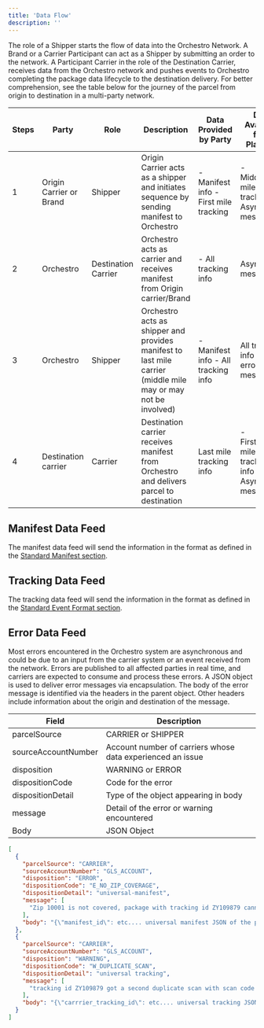 ```yaml
---
title: 'Data Flow'
description: ''
---
```

The role of a Shipper starts the flow of data into the Orchestro Network. A Brand or a Carrier Participant can act as a Shipper by submitting an order to the network. 
A Participant Carrier in the role of the Destination Carrier, receives data from the Orchestro network and pushes events to Orchestro completing the package data lifecycle to the destination delivery. 
For better comprehension, see the table below for the journey of the parcel from origin to destination in a multi-party network. 

| Steps | Party | Role | Description | Data Provided by Party | Data Available from Platform |
|---|---|---|---|---|---|
| 1 | Origin Carrier or Brand | Shipper | Origin Carrier acts as a shipper and initiates sequence by sending manifest to Orchestro | - Manifest info - First mile tracking | - Middle/last mile tracking -Async error messages | 
| 2 | Orchestro | Destination Carrier | Orchestro acts as carrier and receives manifest from Origin carrier/Brand |- All tracking info | Async error messages |
| 3 | Orchestro | Shipper| Orchestro acts as shipper and provides manifest to last mile carrier (middle mile may or may not be involved) | - Manifest info - All tracking info | All tracking info Async error messages |
| 4 | Destination carrier| Carrier | Destination carrier receives manifest from Orchestro and delivers parcel to destination | Last mile tracking info| - First/middle mile tracking info - Async error messages |


## Manifest Data Feed 
The manifest data feed will send the information in the format as defined in the [Standard Manifest section](https://documentation.mintlify.app/dev/connection/webhooks#standard-manifest-format). 

## Tracking Data Feed 
The tracking data feed will send the information in the format as defined in the [Standard Event Format section](https://documentation.mintlify.app/dev/connection/webhooks#standard-event-format). 

## Error Data Feed 
Most errors encountered in the Orchestro system are asynchronous and could be due to an input from the carrier system or an event received from the network. Errors are published to all affected parties in real time, and carriers are expected to consume and process these errors. 
A JSON object is used to deliver error messages via encapsulation. The body of the error message is identified via the headers in the parent object. Other headers include information about the origin and destination of the message.  

| Field | Description |
|---|---|
| parcelSource | CARRIER or SHIPPER | 
| sourceAccountNumber | Account number of carriers whose data experienced an issue |
| disposition | WARNING or ERROR |
| dispositionCode | Code for the error |
| dispositionDetail | Type of the object appearing in body |
| message | Detail of the error or warning encountered 
| Body | JSON Object | 

```json
[
  {
    "parcelSource": "CARRIER",
    "sourceAccountNumber": "GLS_ACCOUNT",
    "disposition": "ERROR",
    "dispositionCode": "E_NO_ZIP_COVERAGE",
    "dispositionDetail": "universal-manifest",
    "message": [
      "Zip 10001 is not covered, package with tracking id ZY109879 cannot be delivered"
    ],
    "body": "{\"manifest_id\": etc.... universal manifest JSON of the package information}"
  },
  {
    "parcelSource": "CARRIER",
    "sourceAccountNumber": "GLS_ACCOUNT",
    "disposition": "WARNING",
    "dispositionCode": "W_DUPLICATE_SCAN",
    "dispositionDetail": "universal tracking",
    "message": [
      "tracking id ZY109879 got a second duplicate scan with scan code P at 2024-01-15T15:55Z which will be ignored"
    ],
    "body": "{\"carrrier_tracking_id\": etc.... universal tracking JSON of the tracking information "
  }
]


```


